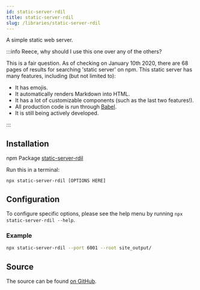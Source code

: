 ```yaml
---
id: static-server-rdil
title: static-server-rdil
slug: /libraries/static-server-rdil
---
```


A simple static web server.

:::info Reece, why should I use this one over any of the others?

This is a fair question. As of checking on January 10th 2020, there
are 68 pages of results for searching 'static server' on npm. This
static server has many features, including (but not limited to):

* It has emojis.
* It automatically renders Markdown into HTML.
* It has a lot of customizable components (such as the last two features!).
* All production code is run through [Babel](https://babeljs.io).
* It is still being actively developed.

:::

## Installation

<span class="badge badge--success">npm Package</span> <a href="https://npmjs.com/package/static-server-rdil" target="_blank" rel="noopener noreferrer">static-server-rdil</a>

Run this in a terminal:

`npx static-server-rdil [OPTIONS HERE]`

## Configuration

To configure specific options, please see the help menu by running `npx static-server-rdil --help`.

### Example

```bash
npx static-server-rdil --port 6001 --root site_output/
```

## Source

The source can be found [on GitHub](https://github.com/rdilweb/static-server).
